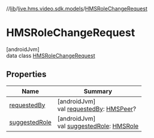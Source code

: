 //[lib](/api-reference/android/v2/home/content)/[live.hms.video.sdk.models](../index)/[HMSRoleChangeRequest](index)

# HMSRoleChangeRequest

[androidJvm]\
data class [HMSRoleChangeRequest](index)

## Properties

| Name                            | Summary                                                                                                                  |
| ------------------------------- | ------------------------------------------------------------------------------------------------------------------------ |
| [requestedBy](requested-by)     | [androidJvm]<br />val [requestedBy](requested-by): [HMSPeer](../-h-m-s-peer/index)?                                      |
| [suggestedRole](suggested-role) | [androidJvm]<br />val [suggestedRole](suggested-role): [HMSRole](../../live.hms.video.sdk.models.role/-h-m-s-role/index) |
